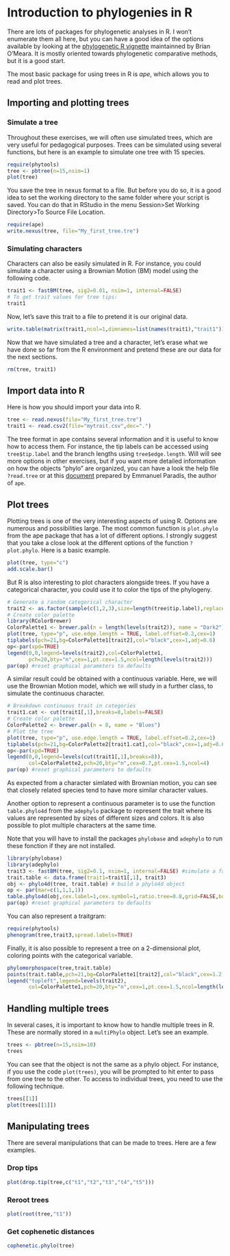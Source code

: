 # Introduction to phylogenies in R {#trees}

There are lots of packages for phylogenetic analyses in R. I won't enumerate them all here, but you can have a good idea of the options available by looking at the [phylogenetic R vignette](http://cran.r-project.org/web/views/Phylogenetics.html) maintainned by Brian O'Meara. It is mostly oriented towards phylogenetic comparative methods, but it is a good start.

The most basic package for using trees in R is *ape*, which allows you to read and plot trees.

## Importing and plotting trees

### Simulate a tree

Throughout these exercises, we will often use simulated trees, which are very useful for pedagogical purposes. Trees can be simulated using several functions, but here is an example to simulate one tree with 15 species.

```r
require(phytools)
tree <- pbtree(n=15,nsim=1)
plot(tree)
```

You save the tree in nexus format to a file. But before you do so, it is a good idea to set the working directory to the same folder where your script is saved. You can do that in RStudio in the menu Session>Set Working Directory>To Source File Location.

```r
require(ape)
write.nexus(tree, file="My_first_tree.tre")
```

### Simulating characters

Characters can also be easily simulated in R. For instance, you could simulate a character using a Brownian Motion (BM) model using the following code.

```r
trait1 <- fastBM(tree, sig2=0.01, nsim=1, internal=FALSE)
# To get trait values for tree tips:
trait1
```

Now, let's save this trait to a file to pretend it is our original data.

```r
write.table(matrix(trait1,ncol=1,dimnames=list(names(trait1),"trait1")), file="mytrait.csv", sep=";")
```

Now that we have simulated a tree and a character, let's erase what we have done so far from the R environment and pretend these are our data for the next sections.

```r
rm(tree, trait1)
```

## Import data into R

Here is how you should import your data into R.

```r
tree <- read.nexus(file="My_first_tree.tre")
trait1 <- read.csv2(file="mytrait.csv",dec=".")
```

The tree format in ape contains several information and it is useful to know how to access them. For instance, the tip labels can be accessed using `tree$tip.label` and the branch lengths using `tree$edge.length`. Will will see more options in other exercises, but if you want more detailed information on how the objects "phylo" are organized, you can have a look the help file `?read.tree` or at this [document](http://ape-package.ird.fr/misc/FormatTreeR_24Oct2012.pdf) prepared by Emmanuel Paradis, the author of `ape`.

## Plot trees

Plotting trees is one of the very interesting aspects of using R. Options are numerous and possibilities large. The most common function is `plot.phylo` from the ape package that has a lot of different options. I strongly suggest that you take a close look at the different options of the function `?plot.phylo`. Here is a basic example.

```r
plot(tree, type="c")
add.scale.bar()
```

But R is also interesting to plot characters alongside trees. If you have a categorical character, you could use it to color the tips of the phylogeny.

```r
# Generate a random categorical character
trait2 <- as.factor(sample(c(1,2,3),size=length(tree$tip.label),replace=TRUE))
# Create color palette
library(RColorBrewer)
ColorPalette1 <- brewer.pal(n = length(levels(trait2)), name = "Dark2")
plot(tree, type="p", use.edge.length = TRUE, label.offset=0.2,cex=1)
tiplabels(pch=21,bg=ColorPalette1[trait2],col="black",cex=1,adj=0.6)
op<-par(xpd=TRUE)
legend(0,0,legend=levels(trait2),col=ColorPalette1,
       pch=20,bty="n",cex=1,pt.cex=1.5,ncol=length(levels(trait2)))
par(op) #reset graphical parameters to defaults
```

A similar result could be obtained with a continuous variable. Here, we will use the Brownian Motion model, which we will study in a further class, to simulate the continuous character. 

```r
# Breakdown continuous trait in categories
trait1.cat <- cut(trait1[,1],breaks=8,labels=FALSE)
# Create color palette
ColorPalette2 <- brewer.pal(n = 8, name = "Blues")
# Plot the tree
plot(tree, type="p", use.edge.length = TRUE, label.offset=0.2,cex=1)
tiplabels(pch=21,bg=ColorPalette2[trait1.cat],col="black",cex=1,adj=0.6)
op<-par(xpd=TRUE)
legend(0,0,legend=levels(cut(trait1[,1],breaks=8)),
       col=ColorPalette2,pch=20,bty="n",cex=0.7,pt.cex=1.5,ncol=4)
par(op) #reset graphical parameters to defaults
```

As expected from a character simlated with Brownian motion, you can see that closely related species tend to have more similar character values.

Another option to represent a continuous parameter is to use the function `table.phylo4d` from the `adephylo` package to represent the trait where its values are represented by sizes of different sizes and colors. It is also possible to plot multiple characters at the same time.

Note that you will have to install the packages `phylobase` and `adephylo` to run these fonction if they are not installed.

```r
library(phylobase)
library(adephylo)
trait3 <- fastBM(tree, sig2=0.1, nsim=1, internal=FALSE) #simulate a faster evolving trait
trait.table <- data.frame(trait1=trait1[,1], trait3)
obj <- phylo4d(tree, trait.table) # build a phylo4d object
op <- par(mar=c(1,1,1,1))
table.phylo4d(obj,cex.label=1,cex.symbol=1,ratio.tree=0.8,grid=FALSE,box=FALSE)
par(op) #reset graphical parameters to defaults
```

You can also represent a traitgram:

```r
require(phytools)
phenogram(tree,trait3,spread.labels=TRUE)
```

Finally, it is also possible to represent a tree on a 2-dimensional plot, coloring points with the categorical variable.

```r
phylomorphospace(tree,trait.table)
points(trait.table,pch=21,bg=ColorPalette1[trait2],col="black",cex=1.2,adj=1)
legend("topleft",legend=levels(trait2),
       col=ColorPalette1,pch=20,bty="n",cex=1,pt.cex=1.5,ncol=length(levels(trait2)))
```

## Handling multiple trees

In several cases, it is important to know how to handle multiple trees in R. These are normally stored in a `multiPhylo` object. Let's see an example.

```r
trees <- pbtree(n=15,nsim=10)
trees
```

You can see that the object is not the same as a phylo object. For instance, if you use the code `plot(trees)`, you will be prompted to hit enter to pass from one tree to the other. To access to individual trees, you need to use the following technique.

```r
trees[[1]]
plot(trees[[1]])
```

## Manipulating trees

There are several manipulations that can be made to trees. Here are a few examples.

### Drop tips

```r
plot(drop.tip(tree,c("t1","t2","t3","t4","t5")))
```

### Reroot trees

```r
plot(root(tree,"t1"))
```

### Get cophenetic distances

```r
cophenetic.phylo(tree)
```

